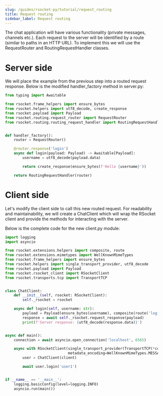 ```yaml
---
slug: /guides/rsocket-py/tutorial/request_routing
title: Request routing
sidebar_label: Request routing
---
```


The chat application will have various functionality (private messages, channels etc.). Each request to the server will
be identified by a route (similar to paths in an HTTP URL). To implement this we will use the RequestRouter and RoutingRequestHandler
classes.

# Server side

We will place the example from the previous step into a routed request response.
Below is the modified handler_factory method in server.py:

```py
from typing import Awaitable

from rsocket.frame_helpers import ensure_bytes
from rsocket.helpers import utf8_decode, create_response
from rsocket.payload import Payload
from rsocket.routing.request_router import RequestRouter
from rsocket.routing.routing_request_handler import RoutingRequestHandler


def handler_factory():
    router = RequestRouter()

    @router.response('login')
    async def login(payload: Payload) -> Awaitable[Payload]:
        username = utf8_decode(payload.data)

        return create_response(ensure_bytes(f'Hello {username}'))

    return RoutingRequestHandler(router)
```

# Client side

Let's modify the client side to call this new routed request. For readability and maintainability, we will create a ChatClient
which will wrap the RSocket client and provide the methods for interacting with the server.

Below is the complete code for the new client.py module:

```py
import logging
import asyncio

from rsocket.extensions.helpers import composite, route
from rsocket.extensions.mimetypes import WellKnownMimeTypes
from rsocket.frame_helpers import ensure_bytes
from rsocket.helpers import single_transport_provider, utf8_decode
from rsocket.payload import Payload
from rsocket.rsocket_client import RSocketClient
from rsocket.transports.tcp import TransportTCP


class ChatClient:
    def __init__(self, rsocket: RSocketClient):
        self._rsocket = rsocket

    async def login(self, username: str):
        payload = Payload(ensure_bytes(username), composite(route('login')))
        response = await self._rsocket.request_response(payload)
        print(f'Server response: {utf8_decode(response.data)}')


async def main():
    connection = await asyncio.open_connection('localhost', 6565)

    async with RSocketClient(single_transport_provider(TransportTCP(*connection)),
                             metadata_encoding=WellKnownMimeTypes.MESSAGE_RSOCKET_COMPOSITE_METADATA) as client:
        user = ChatClient(client)

        await user.login('user1')


if __name__ == '__main__':
    logging.basicConfig(level=logging.INFO)
    asyncio.run(main())
```
